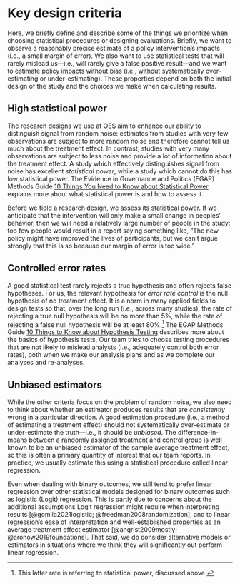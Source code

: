 
# Key design criteria

Here, we briefly define and describe some of the things we prioritize when choosing statistical procedures or designing evaluations. Briefly, we want to observe a reasonably precise estimate of a policy intervention's impacts (i.e., a small margin of error). We also want to use statistical tests that will rarely mislead us---i.e., will rarely give a false positive result---and we want to estimate policy impacts without bias (i.e., without systematically over-estimating or under-estimating). These properties depend on both the initial design of the study and the choices we make when calculating results.

## High statistical power

The research designs we use at OES aim to enhance our ability to
distinguish signal from random noise: estimates from studies with very few observations are subject to more random noise and therefore cannot tell us much about the treatment effect. In contrast, studies with very many observations are subject to less noise and provide a lot of information about the treatment effect. A study which effectively distinguishes signal from noise has excellent *statistical power*, while a study which cannot do this has low statistical power. The Evidence in Governance and Politics (EGAP) Methods Guide [10 Things You Need to Know about Statistical Power](https://egap.org/resource/10-things-to-know-about-hypothesis-testing/) explains more about what statistical power is and how to assess it.

Before we field a research design, we assess its statistical power. If we
anticipate that the intervention will only make a small change in peoples'
behavior, then we will need a relatively large number of people in the study: too few people would result in a report saying something like, "The new policy might have improved the lives of participants, but we can't argue strongly that this is so because our margin of error is too wide."

## Controlled error rates

A good statistical test rarely rejects a true hypothesis and often rejects
false hypotheses. For us, the relevant hypothesis for *error rate control* is the null hypothesis of no treatment effect. It is a norm in many applied fields to design tests so that, over the long run (i.e., across many studies), the rate of rejecting a true null hypothesis will be no more than 5%, while the rate of rejecting a false null hypothesis will be at least 80%.^[This latter rate is referring to statistical power, discussed above.] The EGAP Methods Guide [10 Things to Know about Hypothesis
Testing](https://egap.org/resource/10-things-to-know-about-hypothesis-testing/) describes more about the basics of hypothesis tests. Our team tries to choose testing procedures that are not likely to mislead analysts (i.e., adequately control both error rates), both when we make our analysis plans and as we complete our analyses and re-analyses.

## Unbiased estimators

While the other criteria focus on the problem of random noise, we also need to think about whether an estimator produces results that are *consistently* wrong in a particular direction. A good estimation procedure (i.e., a method of estimating a treatment effect) should not systematically over-estimate or under-estimate the truth---i.e., it should be *unbiased*. The difference-in-means between a randomly assigned treatment and control group is well known to be an unbiased estimator of the sample average treatment effect, so this is often a primary quantity of interest that our team reports. In practice, we usually estimate this using a statistical procedure called linear regression.

Even when dealing with binary outcomes, we still tend to prefer linear regression over other statistical models designed for binary outcomes such as logistic (Logit) regression. This is partly due to concerns about the additional assumptions Logit regression might require when interpreting results [@gomila2021logistic; @freedman2008randomization], and to linear regression's ease of interpretation and well-established properties as an average treatment effect estimator [@angrist2009mostly; @aronow2019foundations]. That said, we do consider alternative models or estimators in situations where we think they will significantly out perform linear regression.
